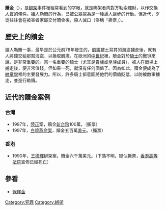 {{not|保释金}}
{{Unreferenced |time=2010-08-26T09:17:08+00:00 }}
'''贖金'''（{{lang-en|ransom}}），是[[綁票|綁架]]事件裡經常看到的字眼，就是綁架者向對方勒索賤財，以作交換[[人質|人質]]的條件。擄人勒贖的行為，已被公眾視為是一種逼人讓步的行動。但近代，歹徒往往會在被害者家屬交付贖金後，殺人滅口（俗稱「撕票」）。

==歷史上的贖金==

擄人勒贖一事，最早是於公元前78年發生的，[[凱撒|凱撒]]被土耳其的海盜擄走後，就有人將錢交給那幫海盜，以換取凱撒。在歐洲的[[中世紀|中世紀]]裡，贖金對於[[騎士|騎士]]的戰爭來說，是非常重要的。當一名重要的騎士（尤其是[[貴族|貴族]]或皇族成員），被人在戰場上擄走後，便非常值錢，但如果一死，就沒有任何價值了。因為如此，贖金便成為了[[紋章學|紋章學]]裡的主要發展力。所以，許多騎士都意圖將他們的價值貶低，以防被敵軍擄走，並進行勒贖。

==近代的贖金案例==
===台灣===
* 1987年，[[陸正|陸正]]案，贖金[[新台幣|新台幣]]100萬。（撕票）
* 1997年，[[白曉燕命案|白曉燕命案]]，贖金五百萬[[美元|美元]]。（撕票）

===香港===
* 1990年，[[王德輝|王德輝]]綁架案，贖金六千萬美元。（下落不明，疑似撕票，[[香港高等法院|香港高等法院]]宣佈已經死亡）

==參看==
*[[保釋|保釋金]]

[[Category:犯罪|Category:犯罪]]
[[Category:綁架|Category:綁架]]